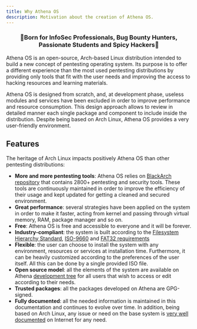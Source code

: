 ```yaml
---
title: Why Athena OS
description: Motivation about the creation of Athena OS.
---
```



<h3 align="center">
  🏅Born for InfoSec Professionals, Bug Bounty Hunters, Passionate Students and Spicy Hackers🏅
</h3>

Athena OS is an open-source, Arch-based Linux distribution intended to build a new concept of pentesting operating system. Its purpose is to offer a different experience than the most used pentesting distributions by providing only tools that fit with the user needs and improving the access to hacking resources and learning materials.

Athena OS is designed from scratch, and, at development phase, useless modules and services have been excluded in order to improve performance and resource consumption. This design approach allows to review in detailed manner each single package and component to include inside the distribution. Despite being based on Arch Linux, Athena OS provides a very user-friendly environment.

## Features

The heritage of Arch Linux impacts positively Athena OS than other pentesting distributions:
* **More and more pentesting tools**: Athena OS relies on [BlackArch repository](https://blackarch.org/tools.html) that contains 2800+ pentesting and security tools. These tools are continuously maintained in order to improve the efficiency of their usage and kept updated for getting a cleaned and secured environment.
* **Great performance**: several strategies have been applied on the system in order to make it faster, acting from kernel and passing through virtual memory, RAM, package manager and so on.
* **Free**: Athena OS is free and accessible to everyone and it will be forever.
* **Industry-compliant**: the system is built according to the [Filesystem Hierarchy Standard](https://www.pathname.com/fhs/), [ISO-9660](https://www.iso.org/obp/ui/#iso:std:iso:9660:ed-1:v1:en) and [FAT32 requirements](https://www.keil.com/pack/doc/mw6/FileSystem/html/fat_fs.html#:~:text=Volume%20name,%5B%20%5D%20%22%22%20.)
* **Flexible**: the user can choose to install the system with any environment, resources or services at installation time. Furthermore, it can be heavily customized according to the preferences of the user itself. All this can be done by a single provided ISO file.
* **Open source model**: all the elements of the system are available on Athena [development tree](https://github.com/Athena-OS) for all users that wish to access or edit according to their needs.
* **Trusted packages**: all the packages developed on Athena are GPG-signed.
* **Fully documented**: all the needed information is maintained in this documentation and continues to evolve over time. In addition, being based on Arch Linux, any issue or need on the base system is [very well documented](https://wiki.archlinux.org/) on Internet for any need.

<ThemedImage
  alt="Athena OS banner image"
  light={light.src}
  dark={dark.src}
/>